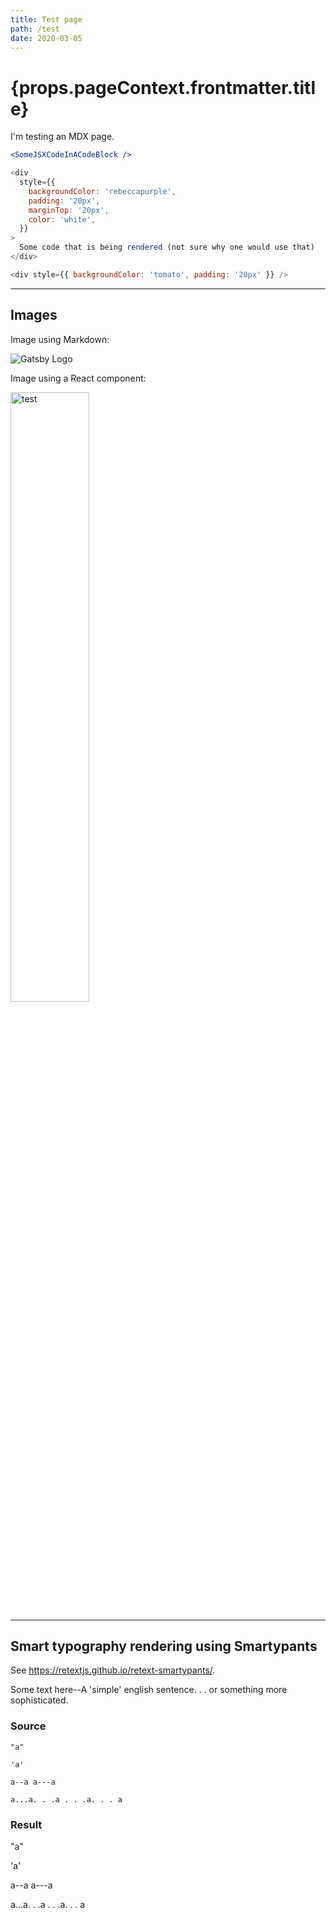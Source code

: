 ```yaml
---
title: Test page
path: /test
date: 2020-03-05
---
```



<h1>{props.pageContext.frontmatter.title}</h1>
<TestCustomComponent>I'm testing an MDX page.</TestCustomComponent>

```jsx
<SomeJSXCodeInACodeBlock />
```

```js render=true
<div
  style={{
    backgroundColor: 'rebeccapurple',
    padding: '20px',
    marginTop: '20px',
    color: 'white',
  }}
>
  Some code that is being rendered (not sure why one would use that)
</div>
```

```js live=true
<div style={{ backgroundColor: 'tomato', padding: '20px' }} />
```

---

## Images

Image using Markdown:

![Gatsby Logo](../images/gatsby-icon.png)

Image using a React component:

<Image src="../images/gatsby-icon.png" alt="test" width="50%" />

---

## Smart typography rendering using Smartypants

See <https://retextjs.github.io/retext-smartypants/>.

Some text here--A 'simple' english sentence. . . or something more sophisticated.

### Source

```
"a"

'a'

a--a a---a

a...a. . .a . . .a. . . a
```

### Result

"a"

'a'

a--a a---a

a...a. . .a . . .a. . . a
